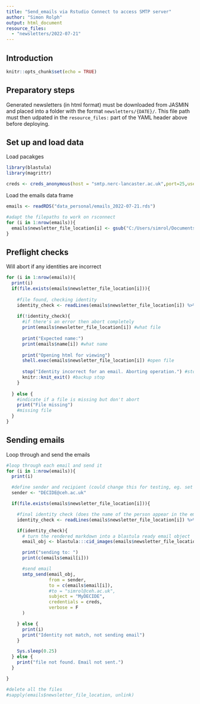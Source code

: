 ```yaml
---
title: "Send_emails via Rstudio Connect to access SMTP server"
author: "Simon Rolph"
output: html_document
resource_files:
  - "newsletters/2022-07-21"
---
```



## Introduction



```r
knitr::opts_chunk$set(echo = TRUE)
```

## Preparatory steps

Generated newsletters (in html format) must be downloaded from JASMIN and placed into a folder with the format `newsletters/{DATE}/`. This file path must then udpated in the `resource_files:` part of the YAML header above before deploying.

## Set up and load data

Load pacakges

```r
library(blastula)
library(magrittr)

creds <- creds_anonymous(host = "smtp.nerc-lancaster.ac.uk",port=25,use_ssl = T)

```

Load the emails data frame

```r
emails <- readRDS("data_personal/emails_2022-07-21.rds")

#adapt the filepaths to work on rsconnect
for (i in 1:nrow(emails)){
  emails$newsletter_file_location[i] <- gsub("C:/Users/simrol/Documents/R/DECIDE-WP3-newsletter/","", emails$newsletter_file_location[i])
}

```

## Preflight checks

Will abort if any identities are incorrect

```r
for (i in 1:nrow(emails)){
  print(i)
  if(file.exists(emails$newsletter_file_location[i])){
    
    #file found, checking identity
    identity_check <- readLines(emails$newsletter_file_location[i]) %>% paste0(collapse="") %>% grepl(emails$name[i],.)
    
    if(!identity_check){
      #if there's an error then abort completely
      print(emails$newsletter_file_location[i]) #what file
      
      print("Expected name:")
      print(emails$name[i]) #what name
      
      print("Opening html for viewing")
      shell.exec(emails$newsletter_file_location[i]) #open file
      
      stop("Identity incorrect for an email. Aborting operation.") #stop
      knitr::knit_exit() #backup stop
    }
    
  } else {
    #indicate if a file is missing but don't abort
    print("File missing")
    #missing file
  }
}

```


## Sending emails

Loop through and send the emails

```r

#loop through each email and send it
for (i in 1:nrow(emails)){
  print(i)

  #define sender and recipient (could change this for testing, eg. set the recipient to your email to generate a batch of emails for different users but then see what they look like in your own inbox without spamming real users.)
  sender <- "DECIDE@ceh.ac.uk"

  if(file.exists(emails$newsletter_file_location[i])){

    #final identity check (does the name of the person appear in the email content)
    identity_check <- readLines(emails$newsletter_file_location[i]) %>% paste0(collapse="") %>% grepl(emails$name[i],.)

    if(identity_check){
      # turn the rendered markdown into a blastula ready email object
      email_obj <- blastula:::cid_images(emails$newsletter_file_location[i])

      print("sending to: ")
      print(c(emails$email[i]))

      #send email
      smtp_send(email_obj,
                from = sender,
                to = c(emails$email[i]),
                #to = "simrol@ceh.ac.uk",
                subject = "MyDECIDE",
                credentials = creds,
                verbose = F
      )

    } else {
      print(i)
      print("Identity not match, not sending email")
    }

    Sys.sleep(0.25)
  } else {
    print("file not found. Email not sent.")
  }

}

#delete all the files
#sapply(emails$newsletter_file_location, unlink)

```